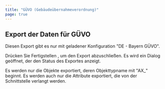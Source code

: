 ```yaml
---
title: "GÜVO (Gebäudeübernahmeverordnung)"
page: true
---
```

## Export der Daten f&#252;r G&#220;VO

<Warning>
Diesen Export gibt es nur mit geladener Konfiguration &quot;DE - Bayern G&#220;VO&quot;. 
</Warning>


Dr&#252;cken Sie  <Border>Fertigstellen</Border> , um den Export abzuschlie&#223;en. Es wird ein Dialog ge&#246;ffnet, der den Status des Exportes anzeigt.

<Success>
Es werden nur die Objekte exportiert, deren Objekttypname mit &quot;AX_&quot; beginnt.
</Success>

<Success>
Es werden auch nur die Attribute exportiert, die von der Schnittstelle verlangt werden.
</Success>
